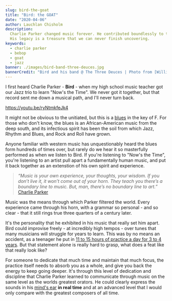```yaml
---
slug: bird-the-goat
title: "Bird: the GOAT"
date: "2020-04-06"
author: Lauchlan Chisholm
description:
  Charlie Parker changed music forever. He contributed boundlessly to the bebop language, and Jazz as a whole.
  His legacy is a treasure that we can never finish uncovering.
keywords:
  - charlie parker
  - bebop
  - goat
  - jazz
banner: ./images/bird-band-three-deuces.jpg
bannerCredit: "Bird and his band @ The Three Deuces | Photo from [William P. Gottlieb Collection](https://www.loc.gov/item/gottlieb.06851/)"
---
```


I first heard Charlie Parker - **Bird** - when my high school music teacher got our Jazz trio to learn "Now's the Time". We never got it together, but that record sent me down a musical path, and I'll never turn back.

https://youtu.be/ryNtmkfeJk4

It might not be obvious to the unitiated, but this is a [blues](https://en.wikipedia.org/wiki/Blues) in the key of F. For those who don't know, the blues is an African-American music from the deep south, and its infectious spirit has been the soil from which Jazz, Rhythm and Blues, and Rock and Roll have grown.

Anyone familiar with western music has unquestionably heard the blues form hundreds of times over, but rarely do we hear it so masterfully performed as when we listen to Bird. If you're listening to "Now's the Time", you're listening to an artist pull apart a fundamentally human music, and put it back together as an extenstion of his own spirit and experience.

> _“Music is your own experience, your thoughts, your wisdom. If you don’t live it, it won’t come out of your horn. They teach you there’s a boundary line to music. But, man, there’s no boundary line to art.”_ [Charlie Parker](https://www.goodreads.com/author/quotes/265264.Charlie_Parker)

Music was the means through which Parker filtered the world. Every experience came through his horn, with a grammar so personal - and so clear - that it still rings true three quarters of a century later.

It's the personality that he exhibited in his music that really set him apart. Bird could improvise freely - at incredibly high tempos - over tunes that many musicians will struggle for years to learn. This was by no means an accident, as a teenager he put in [11 to 15 hours of practice a day for 3 to 4 years](https://bobreynoldsmusic.com/paul-desmond-charlie-parker/). But that statement alone is really hard to grasp, what does a feat like that really look like?

For someone to dedicate that much time and maintain that much focus, the practice itself needs to absorb you as a whole, and give you back the energy to keep going deeper. It's through this level of dedication and discipline that Charlie Parker learned to communicate through music on the same level as the worlds greatest orators. He could clearly express the sounds in his [mind's ear](https://en.wikipedia.org/wiki/Auditory_imagery) **in real time** and at an advanced level that I would only compare with the greatest composers of all time.
